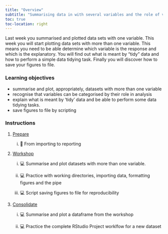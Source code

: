 ```yaml
---
title: "Overview"
subtitle: "Summarising data in with several variables and the role of variables in analysis"
toc: true
toc-location: right
---
```


Last week you summarised and plotted data sets with one variable. This
week you will start plotting data sets with more than one variable. This
means you need to be able determine which variable is the response and
which is the explanatory. You will find out what is meant by "tidy" data
and how to perform a simple data tidying task. Finally you will discover
how to save your figures to file.

### Learning objectives

-   summarise and plot, appropriately, datasets with more than one
    variable
-   recognise that variables can be categorised by their role in
    analysis
-   explain what is meant by 'tidy' data and be able to perform some
    data tidying tasks.
-   save figures to file by scripting

### Instructions

1.  [Prepare](study_before_workshop.qmd)

    i.  📖 From importing to reporting

2.  [Workshop](workshop.qmd)

    i.  💻 Summarise and plot datasets with more than one variable.

    ii. 💻 Practice with working directories, importing data, formatting
        figures and the pipe

    iii. 💻 Script saving figures to file for reproducibility

3.  [Consolidate](study_after_workshop.qmd)

    i.  💻 Summarise and plot a dataframe from the workshop

    ii. 💻 Practice the complete RStudio Project worklfow for a new
        dataset
